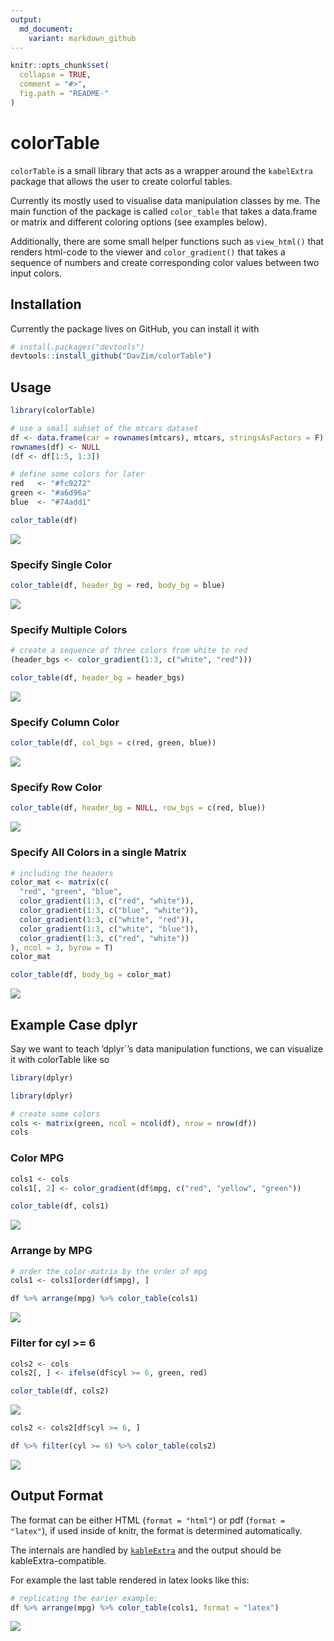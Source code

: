 ```yaml
---
output:
  md_document:
    variant: markdown_github
---
```


<!-- README.md is generated from README.Rmd. Please edit that file -->

```r
knitr::opts_chunk$set(
  collapse = TRUE,
  comment = "#>",
  fig.path = "README-"
)
```

# colorTable

`colorTable` is a small library that acts as a wrapper around the `kabelExtra` package that allows the user to create colorful tables. 

Currently its mostly used to visualise data manipulation classes by me. The main function of the package is called `color_table` that takes a data.frame or matrix and different coloring options (see examples below).

Additionally, there are some small helper functions such as `view_html()` that renders html-code to the viewer and `color_gradient()` that takes a sequence of numbers and create corresponding color values between two input colors.

## Installation

Currently the package lives on GitHub, you can install it with 

```r
# install.packages("devtools")
devtools::install_github("DavZim/colorTable")
```


## Usage
```r
library(colorTable)

# use a small subset of the mtcars dataset
df <- data.frame(car = rownames(mtcars), mtcars, stringsAsFactors = F)
rownames(df) <- NULL
(df <- df[1:5, 1:3])

# define some colors for later
red   <- "#fc9272"
green <- "#a6d96a"
blue  <- "#74add1"
```
```r
color_table(df)
```
![](pictures/html_1.png)


### Specify Single Color
```r
color_table(df, header_bg = red, body_bg = blue)
```
![](pictures/html_2.png)

### Specify Multiple Colors
```r
# create a sequence of three colors from white to red
(header_bgs <- color_gradient(1:3, c("white", "red")))
```
```r
color_table(df, header_bg = header_bgs)
```
![](pictures/html_3.png)


### Specify Column Color
```r
color_table(df, col_bgs = c(red, green, blue))
```
![](pictures/html_4.png)

### Specify Row Color
```r
color_table(df, header_bg = NULL, row_bgs = c(red, blue))
```
![](pictures/html_5.png)

### Specify All Colors in a single Matrix
```r
# including the headers
color_mat <- matrix(c(
  "red", "green", "blue",
  color_gradient(1:3, c("red", "white")),
  color_gradient(1:3, c("blue", "white")),
  color_gradient(1:3, c("white", "red")),
  color_gradient(1:3, c("white", "blue")),
  color_gradient(1:3, c("red", "white"))
), ncol = 3, byrow = T)
color_mat
```
```r
color_table(df, body_bg = color_mat)
```
![](pictures/html_6.png)


## Example Case dplyr

Say we want to teach 'dplyr`'s data manipulation functions, we can visualize it with colorTable like so

```r
library(dplyr)
```
```r
library(dplyr)
```
```r
# create some colors
cols <- matrix(green, ncol = ncol(df), nrow = nrow(df))
cols
```


### Color MPG
```r
cols1 <- cols
cols1[, 2] <- color_gradient(df$mpg, c("red", "yellow", "green"))
```
```r
color_table(df, cols1)
```
![](pictures/html_7.png)

### Arrange by MPG
```r
# order the color-matrix by the order of mpg
cols1 <- cols1[order(df$mpg), ]
```
```r
df %>% arrange(mpg) %>% color_table(cols1)
```
![](pictures/html_8.png)


### Filter for cyl >= 6
```r
cols2 <- cols
cols2[, ] <- ifelse(df$cyl >= 6, green, red)
```
```r
color_table(df, cols2)
```
![](pictures/html_9.png)

```r
cols2 <- cols2[df$cyl >= 6, ]
```
```r
df %>% filter(cyl >= 6) %>% color_table(cols2)
```
![](pictures/html_10.png)


## Output Format

The format can be either HTML (`format = "html"`) or pdf (`format = "latex"`), if used inside of knitr, the format is determined automatically.

The internals are handled by [`kableExtra`](http://haozhu233.github.io/kableExtra) and the output should be kableExtra-compatible.

For example the last table rendered in latex looks like this:

```r
# replicating the earier example:
df %>% arrange(mpg) %>% color_table(cols1, format = "latex")
```

![](pictures/pdf_1.png)





